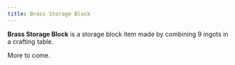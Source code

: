 ```yaml
---
title: Brass Storage Block
---
```


<ItemImage file="brass_storage_block" alt="Brass Storage Block" size="200" />

**Brass Storage Block** is a storage block item made by combining 9 ingots in a crafting table.

More to come.
